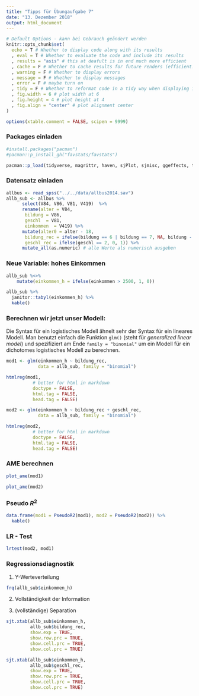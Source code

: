 ```yaml
---
title: "Tipps für Übungaufgabe 7"
date: "13. Dezember 2018"
output: html_document
---
```


```r
# Default Options - kann bei Gebrauch geändert werden
knitr::opts_chunk$set(
  echo = T # Whether to display code along with its results
  , eval = T # Whether to evaluate the code and include its results
  , results = "asis" # this at deafult is in end much more efficient
  , cache = F # Whether to cache results for future renders (efficient!)
  , warning = F # Whether to display errors
  , message = F # Whether to display messages
  , error = F # maybe turn on
  , tidy = F # Whether to reformat code in a tidy way when displaying it
  , fig.width = 6 # plot width at 6
  , fig.height = 4 # plot height at 4
  , fig.align = "center" # plot alignment center
)

options(xtable.comment = FALSE, scipen = 9999)
```


### Packages einladen

```r
#install.packages("pacman")
#pacman::p_install_gh("favstats/favstats")

pacman::p_load(tidyverse, magrittr, haven, sjPlot, sjmisc, ggeffects, texreg, car, psych, knitr, BaylorEdPsych, lmtest, margins, tidytemplate)
```

### Datensatz einladen

```r
allbus <- read_spss("../../data/allbus2014.sav")
allb_sub <- allbus %>% 
      select(V84, V86, V81, V419)  %>% 
      rename(alter = V84, 
       bildung = V86, 
       geschl  = V81,  
       einkommen  = V419) %>%
      mutate(alter0 = alter - 18,
       bildung_rec = ifelse(bildung == 6 | bildung == 7, NA, bildung - 1),
       geschl_rec = ifelse(geschl == 2, 0, 1)) %>%
      mutate_all(as.numeric) # alle Werte als numerisch ausgeben

```

### Neue Variable: hohes Einkommen

```r
allb_sub %<>%
    mutate(einkommen_h = ifelse(einkommen > 2500, 1, 0))

allb_sub %>% 
  janitor::tabyl(einkommen_h) %>% 
  kable()
```


### Berechnen wir jetzt unser Modell:

Die Syntax für ein logistisches Modell ähnelt sehr der Syntax für ein lineares Modell. Man benutzt einfach die Funktion `glm()` (steht für *generalized linear model*) und spezifiziert am Ende `family = "binomial"` um ein Modell für ein dichotomes logistisches Modell zu berechnen.

```r
mod1 <- glm(einkommen_h ~ bildung_rec, 
            data = allb_sub, family = "binomial")

htmlreg(mod1,
          # better for html in markdown
          doctype = FALSE,
          html.tag = FALSE,
          head.tag = FALSE)

mod2 <- glm(einkommen_h ~ bildung_rec + geschl_rec, 
            data = allb_sub, family = "binomial")

htmlreg(mod2,
          # better for html in markdown
          doctype = FALSE,
          html.tag = FALSE,
          head.tag = FALSE)
```

### AME berechnen

```r
plot_ame(mod1)

plot_ame(mod2)
```


### Pseudo $R^2$

```r

data.frame(mod1 = PseudoR2(mod1), mod2 = PseudoR2(mod2)) %>%  
  kable()

```

### LR - Test

```r
lrtest(mod2, mod1)
```

### Regressionsdiagnostik

1. Y-Werteverteilung

```r
frq(allb_sub$einkommen_h)

```

2. Vollständigkeit der Information

3. (vollständige) Separation

```r


sjt.xtab(allb_sub$einkommen_h, 
         allb_sub$bildung_rec, 
         show.exp = TRUE, 
         show.row.prc = TRUE, 
         show.cell.prc = TRUE, 
         show.col.prc = TRUE)

sjt.xtab(allb_sub$einkommen_h, 
         allb_sub$geschl_rec, 
         show.exp = TRUE, 
         show.row.prc = TRUE, 
         show.cell.prc = TRUE, 
         show.col.prc = TRUE)

```
